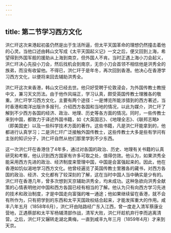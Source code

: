 ```yaml
---
---
---
```

title: 第二节学习西方文化
---



洪仁玕这次来港起初虽仍然是出于生活所逼，但太平天国革命的理想仍然撞击着他的心灵。当他口述由韩山文写成《太平天国起义记》一文之后，便又回到上海，希望得到外国军舰的援助从上海到南京，但外国人不肯。当时正遇上海小刀会起义，洪仁玕决心先投小刀会，然后找机会到南京，无奈小刀会首领不相信他是洪秀全的族弟，而没有收留他。不得已，洪仁玕于是年冬，再次回到香港。他决心在香港学习西方文化，以便将来回去辅助洪秀全。

洪仁玕这次来香港，韩山文已经去世。他只好受聘于伦敦浸会，为外国传教士教授中文，兼习天文历法。由于他作风端正，学习认真，颇受英国传教士理雅各的敬重。洪仁玕学习西方文化，主要有两个途径：一是博览所能涉猎到的西方著述，当时香港和南洋出版许多报刊，介绍西方各国和当地的情况，以此为媒介，洪仁玕了解到不少西方各国的经济、政治、地理、历史等各方面的情况。同时，一些传教士来到中国，都致力于译述外国书籍，如《大英国志》、《地理全志》、《联邦志略》（即美国史）以及一些科学技术方面的著作。这些书籍，凡是洪仁玕能拿到的，他都进行认真学习；二是洪仁玕广泛接触外国传教士，这些传教士大多是些有学问有主张的知识分子，洪仁玕自然从他们那里学到不少东西。

这一次洪仁玕在香港住了4年多，通过对各国的政治、历史、地理有关书籍的认真研究和考察，他认识到西方国家有许多可取之处，值得仿效。他认为，如果洪秀全能采用西方先进的政治、经济制度来管理中国，中国是会富强起来的。因此，他在香港如饥似渴地学习西方文化。他曾经遍览了英国传教士里雅各的藏书，对西方各国的政治、经济、文化都有了较深刻的了解，这在当时中国人当中确实是少有的。洪仁玕在香港几年，曾多次想到天京辅助洪秀全，均未成功。这种急欲向洪秀全献策的心情表明他对中国和西方各国已经有相当的了解。他认为只有向西方学习先进的技术和政治制度，才是中国走向富强的唯一通途；他如果继续留在香港，就不会有所作为，只有把学到的东西和太平天国政权结合起来，才能发挥重大的作用。咸丰八年五月（1858年6月），洪仁玕由陆路经广东入江西，曾一度走入清军蔡康业营地，正遇蔡部和太平军杨辅清部作战，清军大败，洪仁玕趁机弃行李而逃离清营。之后，洪仁玕又辗转走湖北黄梅，一直到咸丰九年三月（1859年4月）才来到天京。